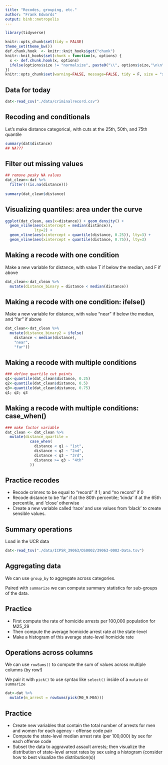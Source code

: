 ```yaml
---
title: "Recodes, grouping, etc."
author: "Frank Edwards"
output: binb::metropolis
---
```


```r
library(tidyverse)

knitr::opts_chunk$set(tidy = FALSE)
theme_set(theme_bw())
def.chunk.hook  <- knitr::knit_hooks$get("chunk")
knitr::knit_hooks$set(chunk = function(x, options) {
  x <- def.chunk.hook(x, options)
  ifelse(options$size != "normalsize", paste0("\\", options$size,"\n\n", x, "\n\n \\normalsize"), x)
})
knitr::opts_chunk$set(warning=FALSE, message=FALSE, tidy = F, size = "small")
```

## Data for today

```r
dat<-read_csv("./data/criminalrecord.csv")
```


## Recoding and conditionals

Let's make distance categorical, with cuts at the 25th, 50th, and 75th quantile

```r
summary(dat$distance)
## NA???
```

## Filter out missing values

```r
## remove pesky NA values
dat_clean<-dat %>% 
  filter(!(is.na(distance)))
         
summary(dat_clean$distance)
```

## Visualizing quantiles: area under the curve

```r
ggplot(dat_clean, aes(x=distance)) + geom_density() + 
  geom_vline(aes(xintercept = median(distance)), 
             lty=2) + 
  geom_vline(aes(xintercept = quantile(distance, 0.25)), lty=3) +
  geom_vline(aes(xintercept = quantile(distance, 0.75)), lty=3)
```

## Making a recode with one condition

Make a new variable for distance, with value T if below the median, and F if above
```r
dat_clean<-dat_clean %>% 
  mutate(distance_binary = distance < median(distance)) 
```

## Making a recode with one condition: ifelse()

Make a new variable for distance, with value "near" if below the median, and "far" if above
```r
dat_clean<-dat_clean %>% 
  mutate(distance_binary2 = ifelse(
    distance < median(distance), 
    "near",
    "far"))
```

## Making a recode with multiple conditions

```r
### define quartile cut points
q1<-quantile(dat_clean$distance, 0.25)
q2<-quantile(dat_clean$distance, 0.5)
q3<-quantile(dat_clean$distance, 0.75)
q1; q2; q3

```

## Making a recode with multiple conditions: case_when()

```r

### make factor variable
dat_clean <- dat_clean %>% 
  mutate(distance_quartile = 
           case_when(
             distance < q1 ~ "1st",
             distance < q2 ~ "2nd",
             distance < q3 ~ "3rd",
             distance >= q3 ~ "4th"
           ))

```

## Practice recodes

- Recode crimrec to be equal to "record" if 1; and "no record" if 0
- Recode distance to be 'far' if at the 80th percentile; 'kinda' if at the 65th percentile, and 'close' otherwise
- Create a new variable called 'race' and use values from 'black' to create sensible values.

## Summary operations

Load in the UCR data

```r
dat<-read_tsv("./data/ICPSR_39063/DS0002/39063-0002-Data.tsv")
```

## Aggregating data

We can use `group_by` to aggregate across categories. 

Paired with `summarize` we can compute summary statistics for sub-groups of the data.

## Practice

- First compute the rate of homicide arrests per 100,000 population for M25_29
- Then compute the average homicide arrest rate at the state-level
- Make a histogram of this average state-level homicide rate

## Operations across columns

We can use `rowSums()` to compute the sum of values across multiple columns (by row!)

We pair it with `pick()` to use syntax like `select()` inside of a `mutate` or `summarize`

```r
dat<-dat %>% 
  mutate(m_arrest = rowSums(pick(M0_9:M65))) 
```

## Practice

- Create new variables that contain the total number of arrests for men and women for each agency - offense code pair
- Compute the state-level median arrest rate (per 100,000) by sex for each offense code
- Subset the data to aggravated assault arrests; then visualize the distribution of state-level arrest rates by sex using a histogram (consider how to best visualize the distribution(s))
